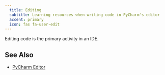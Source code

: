 ```yaml
---
  title: Editing
  subtitle: Learning resources when writing code in PyCharm's editor
  accent: primary
  icon: fas fa-user-edit
---
```


Editing code is the primary activity in an IDE.

## See Also

- [PyCharm Editor](https://www.jetbrains.com/help/pycharm/editor-guided-tour.html)
